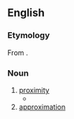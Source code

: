==English==

===Etymology===
From {{m|en|approximation}}.

===Noun===
{{en-noun|~}}

# [[proximity]]
#* {{RQ:Beckett Watt|text=Then, as Watt still waited for the figure to draw very near indeed, he realized that it was not necessary, not at all necessary, that the figure should draw very near indeed, but that a moderate '''proximation''' would be more than sufficient. For Watt's concern, deep as it appeared, was not after all with what the figure was, in reality, but with what the figure appeared to be, in reality.}}
# [[approximation]]